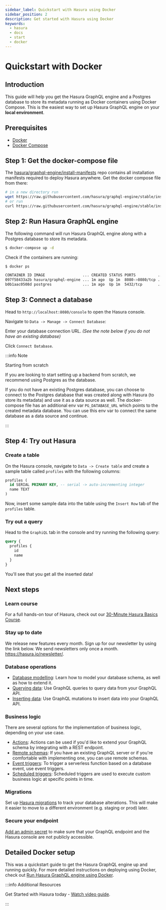 ```yaml
---
sidebar_label: Quickstart with Hasura using Docker
sidebar_position: 2
description: Get started with Hasura using Docker
keywords:
  - hasura
  - docs
  - start
  - docker
---
```



# Quickstart with Docker

## Introduction

This guide will help you get the Hasura GraphQL engine and a Postgres
database to store its metadata running as Docker containers using Docker
Compose. This is the easiest way to set up Hasura GraphQL engine on your
**local environment**.

## Prerequisites

- [Docker](https://docs.docker.com/install/)
- [Docker Compose](https://docs.docker.com/compose/install/)

## Step 1: Get the docker-compose file

The
[hasura/graphql-engine/install-manifests](https://github.com/hasura/graphql-engine/tree/stable/install-manifests)
repo contains all installation manifests required to deploy Hasura
anywhere. Get the docker compose file from there:

```bash
# in a new directory run
wget https://raw.githubusercontent.com/hasura/graphql-engine/stable/install-manifests/docker-compose/docker-compose.yaml
# or run
curl https://raw.githubusercontent.com/hasura/graphql-engine/stable/install-manifests/docker-compose/docker-compose.yaml -o docker-compose.yml
```

## Step 2: Run Hasura GraphQL engine

The following command will run Hasura GraphQL engine along with a
Postgres database to store its metadata.

```bash
$ docker-compose up -d
```

Check if the containers are running:

```bash
$ docker ps

CONTAINER ID IMAGE                 ... CREATED STATUS PORTS          ...
097f58433a2b hasura/graphql-engine ... 1m ago  Up 1m  8080->8080/tcp ...
b0b1aac0508d postgres              ... 1m ago  Up 1m  5432/tcp       ...
```

## Step 3: Connect a database

Head to `http://localhost:8080/console` to open the Hasura console.

Navigate to `Data -> Manage -> Connect Database`:

<Thumbnail
  src="/img/graphql/cloud/getting-started/connect-db-console.png"
  alt="Connect database"
  width="1000px"
/>

Enter your database connection URL. _(See the note below if you do not
have an existing database)_

Click `Connect Database`.

<Thumbnail
  src="/img/graphql/core/getting-started/connect-db.png"
  alt="Enter URL for existing database"
  width="700px"
/>

:::info Note

Starting from scratch

If you are looking to start setting up a backend from scratch, we
recommend using Postgres as the database.

If you do not have an existing Postgres database, you can choose to
connect to the Postgres database that was created along with Hasura (to
store its metadata) and use it as a data source as well. The
docker-compose file has an additional env var `PG_DATABASE_URL` which
points to the created metadata database. You can use this env var to
connect the same database as a data source and continue.

:::

## Step 4: Try out Hasura

<!-- TODO: add options to track existing vs create new tables -->

### Create a table

On the Hasura console, navigate to `Data -> Create table` and create a
sample table called `profiles` with the following columns:

```sql
profiles (
  id SERIAL PRIMARY KEY, -- serial -> auto-incrementing integer
  name TEXT
)
```

<Thumbnail
  src="/img/graphql/core/getting-started/create-profile-table.png"
  alt="Create a table"
  width="1200px"
/>

Now, insert some sample data into the table using the `Insert Row` tab
of the `profiles` table.

### Try out a query

Head to the `GraphiQL` tab in the console and try running the following
query:

```graphql
query {
  profiles {
    id
    name
  }
}
```

You'll see that you get all the inserted data!

<Thumbnail
  src="/img/graphql/core/getting-started/profile-query.png"
  alt="Try out a query"
  width="1200px"
/>

## Next steps

### Learn course

For a full hands-on tour of Hasura, check out our [30-Minute Hasura
Basics Course](https://hasura.io/learn/graphql/hasura/introduction/).

### Stay up to date

We release new features every month. Sign up for our newsletter by using
the link below. We send newsletters only once a month.
<https://hasura.io/newsletter/>.

### Database operations

- [Database modelling](/graphql/core/databases/postgres/schema/index.mdx#pg-schema): Learn how to model your database
  schema, as well as how to extend it.
- [Querying data](/graphql/core/databases/postgres/queries/index.mdx#pg-queries): Use GraphQL queries to query data from
  your GraphQL API.
- [Inserting data](/graphql/core/databases/postgres/mutations/index.mdx#pg-mutations): Use GraphQL mutations to insert
  data into your GraphQL API.

### Business logic

There are several options for the implementation of business logic,
depending on your use case.

- [Actions](/graphql/core/actions/index.mdx#actions): Actions can be used if you'd like to extend
  your GraphQL schema by integrating with a REST endpoint.
- [Remote schemas](/graphql/core/remote-schemas/index.mdx#remote-schemas): If you have an existing GraphQL
  server or if you're comfortable with implementing one, you can use
  remote schemas.
- [Event triggers](/graphql/core/event-triggers/index.mdx#event-triggers): To trigger a serverless function
  based on a database event, use event triggers.
- [Scheduled triggers](/graphql/core/scheduled-triggers/index.mdx#scheduled-triggers): Scheduled triggers are
  used to execute custom business logic at specific points in time.

### Migrations

Set up [Hasura migrations](/graphql/core/migrations/migrations-setup.mdx#migrations-setup) to track your database
alterations. This will make it easier to move to a different environment
(e.g. staging or prod) later.

### Secure your endpoint

[Add an admin secret](/graphql/core/deployment/deployment-guides/docker.mdx#docker-secure) to make sure that your GraphQL
endpoint and the Hasura console are not publicly accessible.

## Detailed Docker setup

This was a quickstart guide to get the Hasura GraphQL engine up and
running quickly. For more detailed instructions on deploying using
Docker, check out [Run Hasura GraphQL engine using Docker](/graphql/core/deployment/deployment-guides/docker.mdx#deployment-docker).

:::info Additional Resources

Get Started with Hasura today - [Watch video
guide](https://hasura.io/events/webinar/get-started-with-hasura/?pg=docs&plcmt=body&cta=getting-started&tech=).

:::
